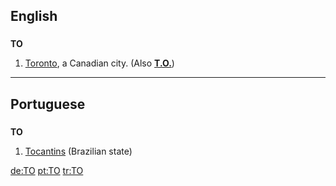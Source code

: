 ==English==

==={{abbreviation}}===
'''TO'''

# {{informal}} [[Toronto]], a Canadian city. (Also '''[[T.O.]]''')

----

==Portuguese==

==={{abbreviation}}===
'''TO'''

# [[Tocantins]] (Brazilian state)

[[de:TO]]
[[pt:TO]]
[[tr:TO]]